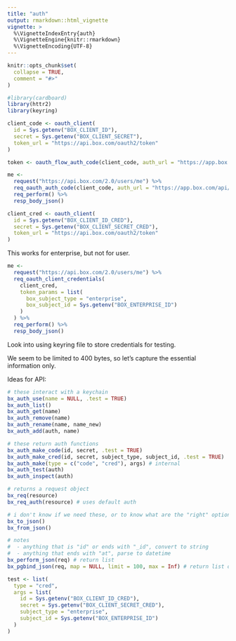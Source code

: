 ```yaml
---
title: "auth"
output: rmarkdown::html_vignette
vignette: >
  %\VignetteIndexEntry{auth}
  %\VignetteEngine{knitr::rmarkdown}
  %\VignetteEncoding{UTF-8}
---
```


```r
knitr::opts_chunk$set(
  collapse = TRUE,
  comment = "#>"
)
```

```r
#library(cardboard)
library(httr2)
library(keyring)
```

```r
client_code <- oauth_client(
  id = Sys.getenv("BOX_CLIENT_ID"),
  secret = Sys.getenv("BOX_CLIENT_SECRET"),
  token_url = "https://api.box.com/oauth2/token"
)
```

```r
token <- oauth_flow_auth_code(client_code, auth_url = "https://app.box.com/api/oauth2/authorize")
```

```r
me <-
  request("https://api.box.com/2.0/users/me") %>%
  req_oauth_auth_code(client_code, auth_url = "https://app.box.com/api/oauth2/authorize") %>%
  req_perform() %>% 
  resp_body_json()
```

```r
client_cred <- oauth_client(
  id = Sys.getenv("BOX_CLIENT_ID_CRED"),
  secret = Sys.getenv("BOX_CLIENT_SECRET_CRED"),
  token_url = "https://api.box.com/oauth2/token"
)
```

This works for enterprise, but not for user.

```r
me <-
  request("https://api.box.com/2.0/users/me") %>%
  req_oauth_client_credentials(
    client_cred, 
    token_params = list(
      box_subject_type = "enterprise", 
      box_subject_id = Sys.getenv("BOX_ENTERPRISE_ID")
    )
  ) %>%
  req_perform() %>% 
  resp_body_json()
```

Look into using keyring file to store credentials for testing. 

We seem to be limited to 400 bytes, so let's capture the essential information only.

Ideas for API:

```r
# these interact with a keychain
bx_auth_use(name = NULL, .test = TRUE)
bx_auth_list()
bx_auth_get(name)
bx_auth_remove(name)
bx_auth_rename(name, name_new)
bx_auth_add(auth, name)

# these return auth functions
bx_auth_make_code(id, secret, .test = TRUE)
bx_auth_make_cred(id, secret, subject_type, subject_id, .test = TRUE)
bx_auth_make(type = c("code", "cred"), args) # internal
bx_auth_test(auth)
bx_auth_inspect(auth)

# returns a request object
bx_req(resource)
bx_req_auth(resource) # uses default auth

# i don't know if we need these, or to know what are the "right" options
bx_to_json() 
bx_from_json()

# notes 
#  - anything that is "id" or ends with "_id", convert to string
#  - anything that ends with "at", parse to datetime
bx_perform_json(req) # return list
bx_pgbind_json(req, map = NULL, limit = 100, max = Inf) # return list of entries
```

```r
test <- list(
  type = "cred",
  args = list(
    id = Sys.getenv("BOX_CLIENT_ID_CRED"),
    secret = Sys.getenv("BOX_CLIENT_SECRET_CRED"),
    subject_type = "enterprise",
    subject_id = Sys.getenv("BOX_ENTERPRISE_ID")
  )
)
```




